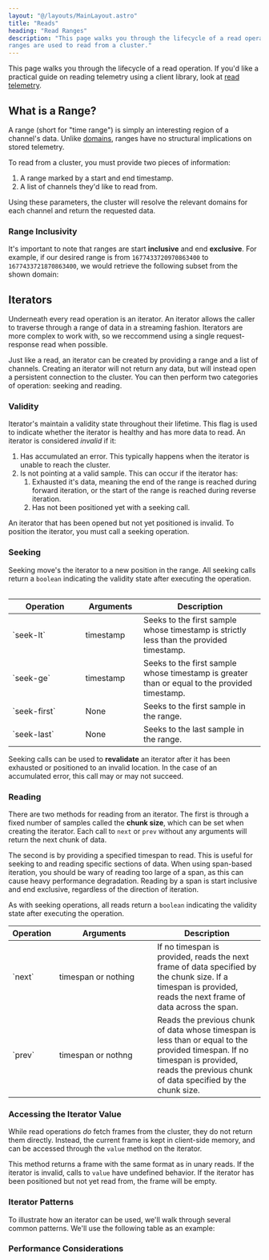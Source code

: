 ```yaml
---
layout: "@/layouts/MainLayout.astro"
title: "Reads"
heading: "Read Ranges"
description: "This page walks you through the lifecycle of a read operation, and how
ranges are used to read from a cluster."
---
```



This page walks you through the lifecycle of a read operation. If you'd like a practical
guide on reading telemetry using a client library, look at [read telemetry](/analyze/read-telemetry).

## What is a Range?

A range (short for "time range") is simply an interesting region of a channel's data. Unlike
[domains](/concepts/write-domains), ranges have no structural implications on stored telemetry.

To read from a cluster, you must provide two pieces of information:

1. A range marked by a start and end timestamp.
2. A list of channels they'd like to read from.

Using these parameters, the cluster will resolve the relevant domains for each channel and
return the requested data.

### Range Inclusivity

It's important to note that ranges are start **inclusive** and end **exclusive**. For
example, if our desired range is from `1677433720970863400` to `1677433721870863400`, we
would retrieve the following subset from the shown domain:

<Table
  client:only="react"
  columns={[
    { key: "time" },
    { key: "my-precise-tc" },
    { key: "strain-gauge-01" },
    { key: "pressure-transducer-05" }
  ]}
  highlights={[
    {
      key: "one",
      columns: [
        "time",
        "my-precise-tc",
        "strain-gauge-01",
        "pressure-transducer-05"
      ],
      color: "var(--pluto-primary-z)",
      rows: { lower: 1, upper: 4 }
    }
  ]}
  data={[
    {
      time: 1677433720770863800,
      "my-precise-tc": 19.2,
      "strain-gauge-01": 350.78,
      "pressure-transducer-05": 19.22
    },
    {
      time: 1677433720970863400,
      "my-precise-tc": 19.2,
      "strain-gauge-01": 350.78,
      "pressure-transducer-05": 19.22
    },
    {
      time: 1677433721270868900,
      "my-precise-tc": 19.2,
      "strain-gauge-01": 350.78,
      "pressure-transducer-05": 19.22
    },
    {
      time: 1677433721470863800,
      "my-precise-tc": 19.2,
      "strain-gauge-01": 350.78,
      "pressure-transducer-05": 19.22
    },
    {
      time: 1677433721870863400,
      "my-precise-tc": 19.2,
      "strain-gauge-01": 350.78,
      "pressure-transducer-05": 19.22
    }
  ]}
/>

## Iterators

Underneath every read operation is an iterator. An iterator allows the caller to traverse
through a range of data in a streaming fashion. Iterators are more complex to work with,
so we reccommend using a single request-response read when possible.

Just like a read, an iterator can be created by providing a range and a list of channels.
Creating an iterator will not return any data, but will instead open a persistent connection
to the cluster. You can then perform two categories of operation: seeking and reading.

### Validity

Iterator's maintain a validity state throughout their lifetime. This flag is used to
indicate whether the iterator is healthy and has more data to read. An iterator is
considered _invalid_ if it:

1. Has accumulated an error. This typically happens when the iterator is unable to reach
   the cluster.
2. Is not pointing at a valid sample. This can occur if the iterator has:
   1. Exhausted it's data, meaning the end of the range is reached during forward iteration,
      or the start of the range is reached during reverse iteration.
   2. Has not been positioned yet with a seeking call.

An iterator that has been opened but not yet positioned is invalid. To position the iterator,
you must call a seeking operation.

### Seeking

Seeking move's the iterator to a new position in the range. All seeking calls return a
`boolean` indicating the validity state after executing the operation.

<table>
  <thead>
    <tr>
      <th style="width: 130px;">Operation</th>
      <th style="width: 100px;">Arguments</th>
      <th>Description</th>
    </tr>
  </thead>
  <tbody>
    <tr>
      <td>`seek-lt`</td>
      <td>timestamp</td>
      <td>
        Seeks to the first sample whose timestamp is strictly less than the
        provided timestamp.
      </td>
    </tr>
    <tr>
      <td>`seek-ge`</td>
      <td>timestamp</td>
      <td>
        Seeks to the first sample whose timestamp is greater than or equal to
        the provided timestamp.
      </td>
    </tr>
    <tr>
      <td>`seek-first`</td>
      <td>None</td>
      <td>Seeks to the first sample in the range.</td>
    </tr>
    <tr>
      <td>`seek-last`</td>
      <td>None</td>
      <td>Seeks to the last sample in the range.</td>
    </tr>
  </tbody>
</table>

Seeking calls can be used to **revalidate** an iterator after it has been exhausted or
positioned to an invalid location. In the case of an accumulated error, this call may or
may not succeed.

### Reading

There are two methods for reading from an iterator. The first is through a fixed number
of samples called the **chunk size**, which can be set when creating the iterator. Each
call to `next` or `prev` without any arguments will return the next chunk of data.

The second is by providing a specified timespan to read. This is useful for seeking to and
reading specific sections of data. When using span-based iteration, you should be wary
of reading too large of a span, as this can cause heavy performance degradation. Reading
by a span is start inclusive and end exclusive, regardless of the direction of iteration.

As with seeking operations, all reads return a `boolean` indicating the validity state
after executing the operation.

<table>
  <thead>
    <tr>
      <th>Operation</th>
      <th style="width: 180px;">Arguments</th>
      <th>Description</th>
    </tr>
  </thead>
  <tbody>
    <tr>
      <td>`next`</td>
      <td>timespan or nothing</td>
      <td>
        If no timespan is provided, reads the next frame of data specified by
        the chunk size. If a timespan is provided, reads the next frame of data
        across the span.
      </td>
    </tr>
    <tr>
      <td>`prev`</td>
      <td>timespan or nothng</td>
      <td>
        Reads the previous chunk of data whose timespan is less than or equal to
        the provided timespan. If no timespan is provided, reads the previous
        chunk of data specified by the chunk size.
      </td>
    </tr>
  </tbody>
</table>

### Accessing the Iterator Value

While read operations _do_ fetch frames from the cluster, they do not return them directly.
Instead, the current frame is kept in client-side memory, and can be accessed through the
`value` method on the iterator.

This method returns a frame with the same format as in unary reads. If the iterator is
invalid, calls to `value` have undefined behavior. If the iterator has been positioned
but not yet read from, the frame will be empty.

### Iterator Patterns

To illustrate how an iterator can be used, we'll walk through several common patterns.
We'll use the following table as an example:

### Performance Considerations
